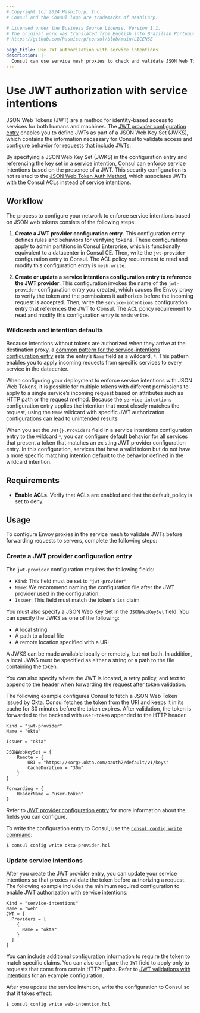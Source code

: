 ```yaml
---
# Copyright (c) 2024 HashiCorp, Inc.
# Consul and the Consul logo are trademarks of HashiCorp.

# Licensed under the Business Source License, Version 1.1.
# The original work was translated from English into Brazilian Portuguese.
# https://github.com/hashicorp/consul/blob/main/LICENSE

page_title: Use JWT authorization with service intentions
description: |-
  Consul can use service mesh proxies to check and validate JSON Web Tokens (JWT) to enable additional identify-based access security for both human and machine users. Learn how to configure a JWT provider configuration entry and a service intentions configuration entry to authorize requests.
---
```


# Use JWT authorization with service intentions

JSON Web Tokens (JWT) are a method for identity-based access to services for both humans and machines. The [JWT provider configuration entry](/consul/docs/reference/config-entry/jwt-provider) enables you to define JWTs as part of a JSON Web Key Set (JWKS), which contains the information necessary for Consul to validate access and configure behavior for requests that include JWTs.

By specifying a JSON Web Key Set (JWKS) in the configuration entry and referencing the key set in a service intention, Consul can enforce service intentions based on the presence of a JWT. This security configuration is not related to the [JSON Web Token Auth Method](/consul/docs/secure/acl/auth-method/jwt), which associates JWTs with the Consul ACLs instead of service intentions.

## Workflow

The process to configure your network to enforce service intentions based on JSON web tokens consists of the following steps:

1. **Create a JWT provider configuration entry**. This configuration entry defines rules and behaviors for verifying tokens. These configurations apply to admin partitions in Consul Enterprise, which is functionally equivalent to a datacenter in Consul CE. Then, write the `jwt-provider` configuration entry to Consul. The ACL policy requirement to read and modify this configuration entry is `mesh:write`.

1. **Create or update a service intentions configuration entry to reference the JWT provider**. This configuration invokes the name of the `jwt-provider` configuration entry you created, which causes the Envoy proxy to verify the token and the permissions it authorizes before the incoming request is accepted. Then, write the `service-intentions` configuration entry that references the JWT to Consul. The ACL policy requirement to read and modify this configuration entry is `mesh:write`.

### Wildcards and intention defaults

Because intentions without tokens are authorized when they arrive at the destination proxy, a [common pattern for the service-intentions configuration entry](/consul/docs/reference/config-entry/service-intentions#l4-intentions-for-all-destinations) sets the entry’s `Name` field as a wildcard, `*`. This pattern enables you to apply incoming requests from specific services to every service in the datacenter.

When configuring your deployment to enforce service intentions with JSON Web Tokens, it is possible for multiple tokens with different permissions to apply to a single service’s incoming request based on attributes such as HTTP path or the request method. Because the `service-intentions` configuration entry applies the intention that most closely matches the request, using the `Name` wildcard with specific JWT authorization configurations can lead to unintended results.

When you set the `JWT{}.Providers` field in a service intentions configuration entry to the wildcard `*`, you can configure default behavior for all services that present a token that matches an existing JWT provider configuration entry. In this configuration, services that have a valid token but do not have a more specific matching intention default to the behavior defined in the wildcard intention.

## Requirements

* **Enable ACLs**. Verify that ACLs are enabled and that the default_policy is set to deny.

## Usage

To configure Envoy proxies in the service mesh to validate JWTs before forwarding requests to servers, complete the following steps:

### Create a JWT provider configuration entry

The `jwt-provider` configuration requires the following fields:

- `Kind`: This field must be set to `"jwt-provider"`
- `Name`: We recommend naming the configuration file after the JWT provider used in the configuration.
- `Issuer`: This field must match the token's `iss` claim

You must also specify a JSON Web Key Set in the `JSONWebKeySet` field. You can specify the JWKS as one of the following:

- A local string
- A path to a local file
- A remote location specified with a URI

A JWKS can be made available locally or remotely, but not both. In addition, a local JWKS must be specified as either a string or a path to the file containing the token.

You can also specify where the JWT is located, a retry policy, and text to append to the header when forwarding the request after token validation.

The following example configures Consul to fetch a JSON Web Token issued by Okta. Consul fetches the token from the URI and keeps it in its cache for 30 minutes before the token expires. After validation, the token is forwarded to the backend with `user-token` appended to the HTTP header.

```hcl
Kind = "jwt-provider"
Name = "okta"

Issuer = "okta"

JSONWebKeySet = {
    Remote = {
        URI = "https://<org>.okta.com/oauth2/default/v1/keys"
        CacheDuration = "30m"
    }
}

Forwarding = {
    HeaderName = "user-token"
}
```

Refer to [JWT provider configuration entry](/consul/docs/reference/config-entry/jwt-provider) for more information about the fields you can configure.

To write the configuration entry to Consul, use the [`consul config write` command](/consul/commands/config/write):

```shell-session
$ consul config write okta-provider.hcl
```

### Update service intentions

After you create the JWT provider entry, you can update your service intentions so that proxies validate the token before authorizing a request. The following example includes the minimum required configuration to enable JWT authorization with service intentions:

```hcl
Kind = "service-intentions"
Name = "web"
JWT = {
  Providers = [
    {
      Name = "okta"
    }
  ]
}
```

You can include additional configuration information to require the token to match specific claims. You can also configure the `JWT` field to apply only to requests that come from certain HTTP paths. Refer to [JWT validations with intentions](/consul/docs/reference/config-entry/service-intentions#jwt-validations-with-intentions) for an example configuration.

After you update the service intention, write the configuration to Consul so that it takes effect:

```shell-session
$ consul config write web-intention.hcl
```
